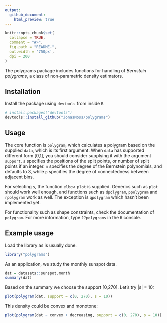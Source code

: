 ```yaml
---
output:
  github_document:
    html_preview: true
---
```


```r
knitr::opts_chunk$set(
  collapse = TRUE,
  comment = "#>",
  fig.path = "README-",
  out.width = '750px', 
  dpi = 200
)
```
The polygrams package includes functions for handling of *Bernstein polygrams*, a class of non-parametric density estimators. 

## Installation
Install the package using `devtools` from inside `R`.

```r
# install.packages("devtools")
devtools::install_github("JonasMoss/polygrams")
```

## Usage
The core function is `polygram`, which calculates a polygram based on the supplied `data`, which is its first argument. When `data` has supported different form [0,1], you should consider supplying it with the argument `support`. `s` specifies the positions of the split points, or number of split points if an integer. `m` specifies the degree of the Bernstein polynomials, and defaults to 3, while `p` specifies the degree of connectedness between adjacent bins.

For selecting `s`, the function `elbow_plot`  is supplied. Generics such as `plot` should work well enough, and functions such as `dpolygram`, `ppolygram`  and `rpolygram`  work as well. The exception is `qpolygram` which hasn't been implemented yet.

For functionality such as shape constraints, check the documentation of `polygram`. For more information, type `??polygrams` in the `R` console.

## Example usage

Load the library as is usually done.

```r
library("polygrams")
```

As an application, we study the monthly sunspot data.

```r
dat = datasets::sunspot.month
summary(dat)
```

Based on the summary we choose the support [0,270]. Let's try |s| = 10:

```r
plot(polygram(dat, support = c(0, 270), s = 10))
```

This density could be convex and monotone:

```r
plot(polygram(dat ~ convex + decreasing, support = c(0, 270), s = 10))
```
